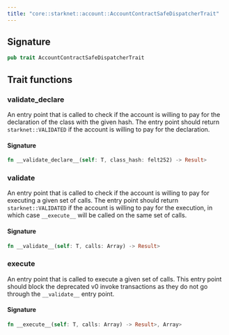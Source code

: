 ```yaml
---
title: "core::starknet::account::AccountContractSafeDispatcherTrait"
---
```






## Signature

```rust
pub trait AccountContractSafeDispatcherTrait
```



## Trait functions

### __validate_declare__



An entry point that is called to check if the account is willing to pay for the declaration
of the class with the given hash.
The entry point should return `starknet::VALIDATED` if the account is willing to pay
for the declaration.





#### Signature

```rust
fn __validate_declare__(self: T, class_hash: felt252) -> Result>
```


### __validate__



An entry point that is called to check if the account is willing to pay for
executing a given set of calls.
The entry point should return `starknet::VALIDATED` if the account is willing to pay
for the execution, in which case `__execute__` will be called on the same set of calls.





#### Signature

```rust
fn __validate__(self: T, calls: Array) -> Result>
```


### __execute__



An entry point that is called to execute a given set of calls.
This entry point should block the deprecated v0 invoke transactions as they do not go
through the `__validate__` entry point.





#### Signature

```rust
fn __execute__(self: T, calls: Array) -> Result>, Array>
```


